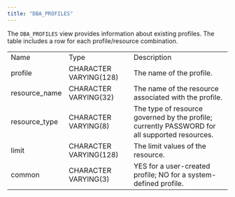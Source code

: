 ```yaml
---
title: "DBA_PROFILES"
---
```


<div id="dba_profiles" class="registered_link"></div>

The `DBA_PROFILES` view provides information about existing profiles. The table includes a row for each profile/resource combination.

|               |                        |                                                                                               |
| ------------- | ---------------------- | --------------------------------------------------------------------------------------------- |
| Name          | Type                   | Description                                                                                   |
| profile       | CHARACTER VARYING(128) | The name of the profile.                                                                      |
| resource_name | CHARACTER VARYING(32)  | The name of the resource associated with the profile.                                         |
| resource_type | CHARACTER VARYING(8)   | The type of resource governed by the profile; currently PASSWORD for all supported resources. |
| limit         | CHARACTER VARYING(128) | The limit values of the resource.                                                             |
| common        | CHARACTER VARYING(3)   | YES for a user-created profile; NO for a system-defined profile.                              |
